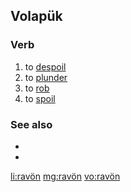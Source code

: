 ==Volapük==

===Verb===
{{head|vo|verb}}

# to [[despoil]]
# to [[plunder]]
# to [[rob]]
# to [[spoil]]

===See also===
* {{l|vo|beravön}}
* {{l|vo|beravoyn}}

[[li:ravön]]
[[mg:ravön]]
[[vo:ravön]]